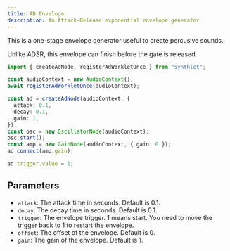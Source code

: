 ```yaml
---
title: AD Envelope
description: An Attack-Release exponential envelope generator
---
```



This is a one-stage envelope generator useful to create percusive sounds.

Unlike ADSR, this envelope can finish before the gate is released.

```ts
import { createAdNode, registerAdWorkletOnce } from "synthlet";

const audioContext = new AudioContext();
await registerAdWorkletOnce(audioContext);

const ad = createAdNode(audioContext, {
  attack: 0.1,
  decay: 0.1,
  gain: 1,
});
const osc = new OscillatorNode(audioContext);
osc.start();
const amp = new GainNode(audioContext, { gain: 0 });
ad.connect(amp.gain);

ad.trigger.value = 1;
```

<AttackDecayExample />

## Parameters

- `attack`: The attack time in seconds. Default is 0.1.
- `decay`: The decay time in seconds. Default is 0.1.
- `trigger`: The envelope trigger. 1 means start. You need to move the trigger back to 1 to restart the envelope.
- `offset`: The offset of the envelope. Default is 0.
- `gain`: The gain of the envelope. Default is 1.
